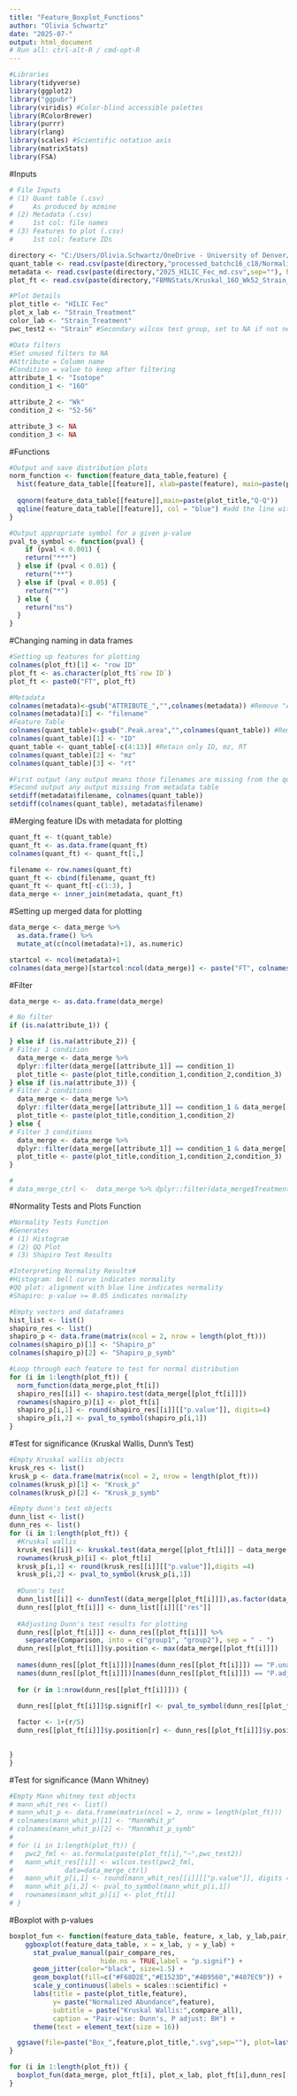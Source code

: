 ```yaml
---
title: "Feature_Boxplot_Functions"
author: "Olivia Schwartz"
date: "2025-07-"
output: html_document
# Run all: ctrl-alt-R / cmd-opt-R
---
```


```r
#Libraries
library(tidyverse)
library(ggplot2)
library("ggpubr")
library(viridis) #Color-blind accessible palettes
library(RColorBrewer)
library(purrr)
library(rlang)
library(scales) #Scientific notation axis 
library(matrixStats)
library(FSA)
```

#Inputs
```r
# File Inputs
# (1) Quant table (.csv)
#     As produced by mzmine
# (2) Metadata (.csv)
#     1st col: file names
# (3) Features to plot (.csv)
#     1st col: feature IDs

directory <- "C:/Users/Olivia.Schwartz/OneDrive - University of Denver/Projects/Alzheimers NAU/202504_HILIC_IntStd_Runs/Fecal/"
quant_table <- read.csv(paste(directory,"processed_batchc16_c18/Normalized_formatted.csv",sep=""), sep = ",") #mzmine output
metadata <- read.csv(paste(directory,"2025_HILIC_Fec_md.csv",sep=""), header = T, check.names = F, sep = ",")
plot_ft <- read.csv(paste(directory,"FBMNStats/Kruskal_16O_Wk52_Strain_Treatment_Top.csv",sep=""))

#Plot Details
plot_title <- "HILIC Fec"
plot_x_lab <- "Strain_Treatment"
color_lab <- "Strain_Treatment"
pwc_test2 <- "Strain" #Secondary wilcox test group, set to NA if not needed

#Data filters
#Set unused filters to NA
#Attribute = Column name
#Condition = value to keep after filtering
attribute_1 <- "Isotope"
condition_1 <- "16O"

attribute_2 <- "Wk"
condition_2 <- "52-56"

attribute_3 <- NA
condition_3 <- NA

```

#Functions
```r
#Output and save distribution plots
norm_function <- function(feature_data_table,feature) {
  hist(feature_data_table[[feature]], xlab=paste(feature), main=paste(plot_title,"Histogram"))
  
  qqnorm(feature_data_table[[feature]],main=paste(plot_title,"Q-Q"))
  qqline(feature_data_table[[feature]], col = "blue") #add the line with theoretic normal distribution
}

#Output appropriate symbol for a given p-value
pval_to_symbol <- function(pval) {
    if (pval < 0.001) {
    return("***")
  } else if (pval < 0.01) {
    return("**")
  } else if (pval < 0.05) {
    return("*")
  } else {
    return("ns")
  }
}

```


#Changing naming in data frames
```r
#Setting up features for plotting
colnames(plot_ft)[1] <- "row ID"
plot_ft <- as.character(plot_ft$`row ID`)
plot_ft <- paste0("FT", plot_ft)

#Metadata
colnames(metadata)<-gsub("ATTRIBUTE_","",colnames(metadata)) #Remove "ATTRIBUTE_"
colnames(metadata)[1] <- "filename"
#Feature Table
colnames(quant_table)<-gsub(".Peak.area","",colnames(quant_table)) #Remove ".Peak.area." 
colnames(quant_table)[1] <- "ID"
quant_table <- quant_table[-c(4:13)] #Retain only ID, mz, RT
colnames(quant_table)[2] <- "mz"
colnames(quant_table)[3] <- "rt"

#First output (any output means those filenames are missing from the quant table)
#Second output any output missing from metadata table
setdiff(metadata$filename, colnames(quant_table))
setdiff(colnames(quant_table), metadata$filename)
```

#Merging feature IDs with metadata for plotting
```r

quant_ft <- t(quant_table)
quant_ft <- as.data.frame(quant_ft)
colnames(quant_ft) <- quant_ft[1,]

filename <- row.names(quant_ft)
quant_ft <- cbind(filename, quant_ft)
quant_ft <- quant_ft[-c(1:3), ]   
data_merge <- inner_join(metadata, quant_ft)
```

#Setting up merged data for plotting
```r
data_merge <- data_merge %>% 
  as.data.frame() %>% 
  mutate_at(c(ncol(metadata)+1), as.numeric)

startcol <- ncol(metadata)+1
colnames(data_merge)[startcol:ncol(data_merge)] <- paste("FT", colnames(data_merge)[startcol:ncol(data_merge)], sep = "")
```



#Filter
```r
data_merge <- as.data.frame(data_merge)

# No filter
if (is.na(attribute_1)) {

} else if (is.na(attribute_2)) {
# Filter 1 condition
  data_merge <- data_merge %>%
  dplyr::filter(data_merge[[attribute_1]] == condition_1)
  plot_title <- paste(plot_title,condition_1,condition_2,condition_3)
} else if (is.na(attribute_3)) {
# Filter 2 conditions
  data_merge <- data_merge %>%
  dplyr::filter(data_merge[[attribute_1]] == condition_1 & data_merge[[attribute_2]] == condition_2)
  plot_title <- paste(plot_title,condition_1,condition_2)
} else {
# Filter 3 conditions
  data_merge <- data_merge %>%
  dplyr::filter(data_merge[[attribute_1]] == condition_1 & data_merge[[attribute_2]] == condition_2 & data_merge[[attribute_3]] == condition_3)
  plot_title <- paste(plot_title,condition_1,condition_2,condition_3)
}

# 
# data_merge_ctrl <-  data_merge %>% dplyr::filter(data_merge$Treatment == "Ctrl")
```

#Normality Tests and Plots Function
```r

#Normality Tests Function
#Generates 
# (1) Histogram
# (2) QQ Plot
# (3) Shapiro Test Results

#Interpreting Normality Results#
#Histogram: bell curve indicates normality
#QQ plot: alignment with blue line indicates normality
#Shapiro: p-value >= 0.05 indicates normality

#Empty vectors and dataframes
hist_list <- list()
shapiro_res <- list()
shapiro_p <- data.frame(matrix(ncol = 2, nrow = length(plot_ft)))
colnames(shapiro_p)[1] <- "Shapiro_p"
colnames(shapiro_p)[2] <- "Shapiro_p_symb"

#Loop through each feature to test for normal distribution
for (i in 1:length(plot_ft)) {
  norm_function(data_merge,plot_ft[i])
  shapiro_res[[i]] <- shapiro.test(data_merge[[plot_ft[i]]])
  rownames(shapiro_p)[i] <- plot_ft[i]
  shapiro_p[i,1] <- round(shapiro_res[[i]][["p.value"]], digits=4)
  shapiro_p[i,2] <- pval_to_symbol(shapiro_p[i,1])
}


```

#Test for significance (Kruskal Wallis, Dunn's Test)
```r
#Empty Kruskal wallis objects
krusk_res <- list()
krusk_p <- data.frame(matrix(ncol = 2, nrow = length(plot_ft)))
colnames(krusk_p)[1] <- "Krusk_p"
colnames(krusk_p)[2] <- "Krusk_p_symb"

#Empty dunn's test objects
dunn_list <- list()
dunn_res <- list()
for (i in 1:length(plot_ft)) {
  #Kruskal wallis
  krusk_res[[i]] <- kruskal.test(data_merge[[plot_ft[i]]] ~ data_merge[[plot_x_lab]])
  rownames(krusk_p)[i] <- plot_ft[i]
  krusk_p[i,1] <- round(krusk_res[[i]][["p.value"]],digits =4)
  krusk_p[i,2] <- pval_to_symbol(krusk_p[i,1])
  
  #Dunn's test
  dunn_list[[i]] <- dunnTest((data_merge[[plot_ft[i]]]),as.factor(data_merge[[plot_x_lab]]),method = "bh")
  dunn_res[[plot_ft[i]]] <- dunn_list[[i]][["res"]]
  
  #Adjusting Dunn's test results for plotting
  dunn_res[[plot_ft[i]]] <- dunn_res[[plot_ft[i]]] %>%
    separate(Comparison, into = c("group1", "group2"), sep = " - ")
  dunn_res[[plot_ft[i]]]$y.position <- max(data_merge[[plot_ft[i]]])
  
  names(dunn_res[[plot_ft[i]]])[names(dunn_res[[plot_ft[i]]]) == "P.unadj"] <- "p"
  names(dunn_res[[plot_ft[i]]])[names(dunn_res[[plot_ft[i]]]) == "P.adj"] <- "p.adj"
  
  for (r in 1:nrow(dunn_res[[plot_ft[i]]])) {

  dunn_res[[plot_ft[i]]]$p.signif[r] <- pval_to_symbol(dunn_res[[plot_ft[i]]]$p.adj[r])
  
  factor <- 1+(r/5)
  dunn_res[[plot_ft[i]]]$y.position[r] <- dunn_res[[plot_ft[i]]]$y.position[r]*factor
  

}
}
```

#Test for significance (Mann Whitney)
```r
#Empty Mann whitney test objects
# mann_whit_res <- list()
# mann_whit_p <- data.frame(matrix(ncol = 2, nrow = length(plot_ft)))
# colnames(mann_whit_p)[1] <- "MannWhit_p"
# colnames(mann_whit_p)[2] <- "MannWhit_p_symb"
# 
# for (i in 1:length(plot_ft)) {
#   pwc2_fml <- as.formula(paste(plot_ft[i],"~",pwc_test2))
#   mann_whit_res[[i]] <- wilcox.test(pwc2_fml,
#             data=data_merge_ctrl)
#   mann_whit_p[i,1] <- round(mann_whit_res[[i]][["p.value"]], digits = 4)
#   mann_whit_p[i,2] <- pval_to_symbol(mann_whit_p[i,1])
#   rownames(mann_whit_p)[i] <- plot_ft[i]
# }
```


#Boxplot with p-values
```r

boxplot_fun <- function(feature_data_table, feature, x_lab, y_lab,pair_compare_res, compare_all) {
    ggboxplot(feature_data_table, x = x_lab, y = y_lab) +
      stat_pvalue_manual(pair_compare_res,
                       hide.ns = TRUE,label = "p.signif") +
      geom_jitter(color="black", size=1.5) +
      geom_boxplot(fill=c("#F68D2E","#E1523D","#4B9560","#407EC9")) +
      scale_y_continuous(labels = scales::scientific) +
      labs(title = paste(plot_title,feature),
           y= paste("Normalized Abundance",feature),
           subtitle = paste("Kruskal Wallis:",compare_all),
           caption = "Pair-wise: Dunn's, P adjust: BH") +
      theme(text = element_text(size = 16))

  ggsave(file=paste("Box_",feature,plot_title,".svg",sep=""), plot=last_plot())
}

for (i in 1:length(plot_ft)) {
  boxplot_fun(data_merge, plot_ft[i], plot_x_lab, plot_ft[i],dunn_res[[plot_ft[i]]], krusk_p[plot_ft[i], "Krusk_p"])
}



```



